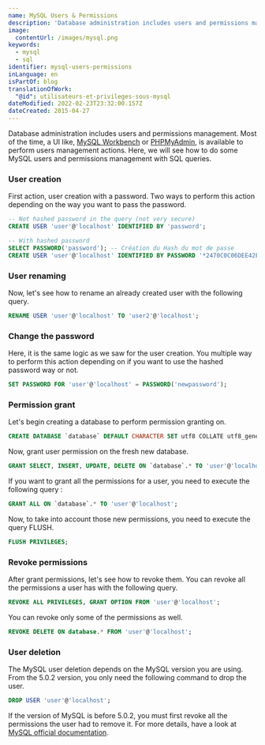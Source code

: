 ```yaml
---
name: MySQL Users & Permissions
description: 'Database administration includes users and permissions management. Most of the time, a UI like, MySQL Workbench or PHPMyAdmin, is available to perform users management actions. Here, we will see how to do some MySQL users and permissions management with SQL queries.'
image:
  contentUrl: /images/mysql.png
keywords:
  - mysql
  - sql
identifier: mysql-users-permissions
inLanguage: en
isPartOf: blog
translationOfWork:
  "@id": utilisateurs-et-privileges-sous-mysql
dateModified: 2022-02-23T23:32:00.157Z
dateCreated: 2015-04-27
---
```


Database administration includes users and permissions management. Most of the time, a UI like, [MySQL Workbench](https://www.mysql.fr/products/workbench/) or [PHPMyAdmin](https://www.phpmyadmin.net/), is available to perform users management actions. Here, we will see how to do some MySQL users and permissions management with SQL queries.

### User creation

First action, user creation with a password. Two ways to perform this action depending on the way you want to pass the password.

```sql
-- Not hashed password in the query (not very secure)
CREATE USER 'user'@'localhost' IDENTIFIED BY 'password';

-- With hashed password
SELECT PASSWORD('password'); -- Création du Hash du mot de passe
CREATE USER 'user'@'localhost' IDENTIFIED BY PASSWORD '*2470C0C06DEE42FD1618BB9900DFG1E6Y89F4';
```

### User renaming

Now, let's see how to rename an already created user with the following query.

```sql
RENAME USER 'user'@'localhost' TO 'user2'@'localhost';
```

### Change the password

Here, it is the same logic as we saw for the user creation. You multiple way to perform this action depending on if you want to use the hashed password way or not.

```sql
SET PASSWORD FOR 'user'@'localhost' = PASSWORD('newpassword');
```

### Permission grant

Let's begin creating a database to perform permission granting on.

```sql
CREATE DATABASE `database` DEFAULT CHARACTER SET utf8 COLLATE utf8_general_ci;
```

Now, grant user permission on the fresh new database.

```sql
GRANT SELECT, INSERT, UPDATE, DELETE ON `database`.* TO 'user'@'localhost';
```

If you want to grant all the permissions for a user, you need to execute the following query :

```sql
GRANT ALL ON `database`.* TO 'user'@'localhost';
```

Now, to take into account those new permissions, you need to execute the query FLUSH.

```sql
FLUSH PRIVILEGES;
```

### Revoke permissions

After grant permissions, let's see how to revoke them. You can revoke all the permissions a user has with the following query.

```sql
REVOKE ALL PRIVILEGES, GRANT OPTION FROM 'user'@'localhost';
```

You can revoke only some of the permissions as well.

```sql
REVOKE DELETE ON database.* FROM 'user'@'localhost';
```

### User deletion

The MySQL user deletion depends on the MySQL version you are using. From the 5.0.2 version, you only need the following command to drop the user.

```sql
DROP USER 'user'@'localhost';
```

If the version of MySQL is before 5.0.2, you must first revoke all the permissions the user had to remove it. For more details, have a look at [MySQL official documentation](https://dev.mysql.com/doc/refman/5.0/en/drop-user.html).
